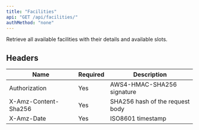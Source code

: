 ```yaml
---
title: "Facilities"
api: "GET /api/facilities/"
authMethod: "none"
---
```


Retrieve all available facilities with their details and available slots.

## Headers


| Name | Required | Description |
| --- | --- | --- |
| Authorization | Yes | AWS4-HMAC-SHA256 signature |
| X-Amz-Content-Sha256 | Yes | SHA256 hash of the request body |
| X-Amz-Date | Yes | ISO8601 timestamp |

